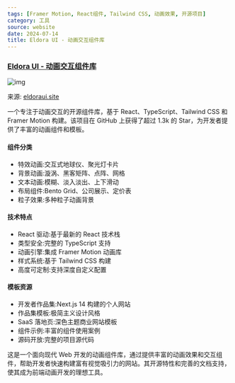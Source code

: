 ```yaml
---
tags: [Framer Motion, React组件, Tailwind CSS, 动画效果, 开源项目]
category: 工具
source: website
date: 2024-07-14
title: Eldora UI - 动画交互组件库
---
```


### [Eldora UI - 动画交互组件库](https://www.eldoraui.site/)

![img](https://img.mengpeng.tech/i/2024/12/08/6755713cdb67b.webp)

来源: [eldoraui.site](https://www.eldoraui.site/)

一个专注于动画交互的开源组件库，基于 React、TypeScript、Tailwind CSS 和 Framer Motion 构建。该项目在 GitHub 上获得了超过 1.3k 的 Star，为开发者提供了丰富的动画组件和模板。

#### 组件分类
- 特效动画:交互式地球仪、聚光灯卡片
- 背景动画:漩涡、黑客矩阵、点阵、网格
- 文本动画:模糊、淡入淡出、上下滑动
- 布局组件:Bento Grid、公司展示、定价表
- 粒子效果:多种粒子动画背景

#### 技术特点
- React 驱动:基于最新的 React 技术栈
- 类型安全:完整的 TypeScript 支持
- 动画引擎:集成 Framer Motion 动画库
- 样式系统:基于 Tailwind CSS 构建
- 高度可定制:支持深度自定义配置

#### 模板资源
- 开发者作品集:Next.js 14 构建的个人网站
- 作品集模板:极简主义设计风格
- SaaS 落地页:深色主题商业网站模板
- 组件示例:丰富的组件使用案例
- 源码开放:完整的项目源代码

这是一个面向现代 Web 开发的动画组件库，通过提供丰富的动画效果和交互组件，帮助开发者快速构建富有视觉吸引力的网站。其开源特性和完善的文档支持，使其成为前端动画开发的理想工具。 